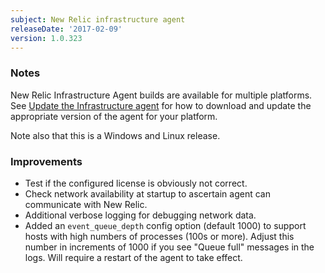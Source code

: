 ```yaml
---
subject: New Relic infrastructure agent
releaseDate: '2017-02-09'
version: 1.0.323
---
```


### Notes

New Relic Infrastructure Agent builds are available for multiple platforms. See [Update the Infrastructure agent](https://docs.newrelic.com/docs/infrastructure/new-relic-infrastructure/installation/update-infrastructure-agent) for how to download and update the appropriate version of the agent for your platform.

Note also that this is a Windows and Linux release.

### Improvements

* Test if the configured license is obviously not correct.
* Check network availability at startup to ascertain agent can communicate with New Relic.
* Additional verbose logging for debugging network data.
* Added an `event_queue_depth` config option (default 1000) to support hosts with high numbers of processes (100s or more). Adjust this number in increments of 1000 if you see "Queue full" messages in the logs. Will require a restart of the agent to take effect.
